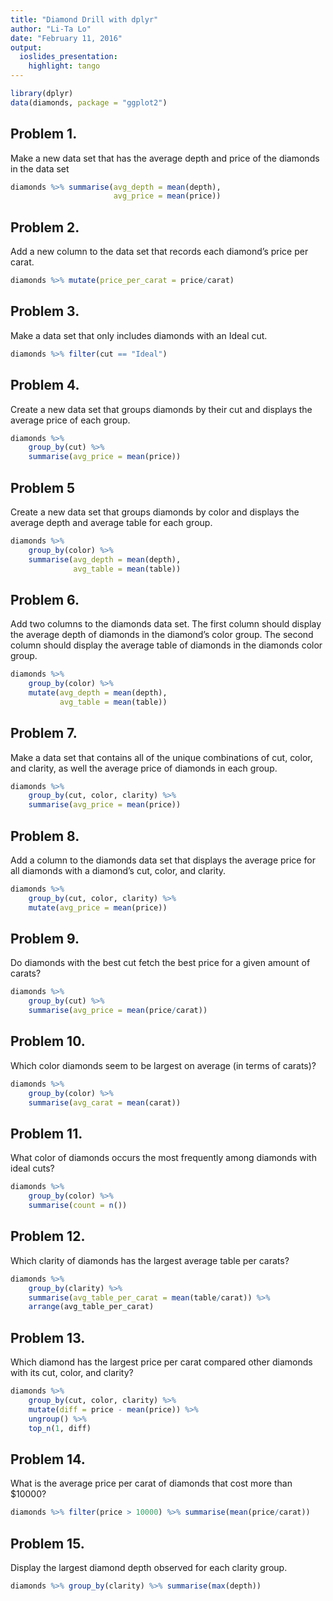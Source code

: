 ```yaml
---
title: "Diamond Drill with dplyr"
author: "Li-Ta Lo"
date: "February 11, 2016"
output: 
  ioslides_presentation: 
    highlight: tango
---
```


```r
library(dplyr)
data(diamonds, package = "ggplot2")
```

## Problem 1. {.build}

Make a new data set that has the average depth and price of the diamonds in the data set

```r
diamonds %>% summarise(avg_depth = mean(depth),
                       avg_price = mean(price))
```

## Problem 2. {.build}

Add a new column to the data set that records each diamond's price per carat.

```r
diamonds %>% mutate(price_per_carat = price/carat)
```

## Problem 3. {.build}

Make a data set that only includes diamonds with an Ideal cut.

```r
diamonds %>% filter(cut == "Ideal")
```

## Problem 4. {.build}

Create a new data set that groups diamonds by their cut and displays the average
price of each group.

```r
diamonds %>%
    group_by(cut) %>%
    summarise(avg_price = mean(price))
```

## Problem 5 {.build}

Create a new data set that groups diamonds by color and displays the average
depth and average table for each group.

```r
diamonds %>%
    group_by(color) %>%
    summarise(avg_depth = mean(depth),
              avg_table = mean(table))
```

## Problem 6. {.build}

Add two columns to the diamonds data set. The first column should display the
average depth of diamonds in the diamond's color group. The second column should
display the average table of diamonds in the diamonds color group.

```r
diamonds %>%
    group_by(color) %>%
    mutate(avg_depth = mean(depth),
           avg_table = mean(table))
```

## Problem 7. {.build}

Make a data set that contains all of the unique combinations of cut, color, and
clarity, as well the average price of diamonds in each group.

```r
diamonds %>%
    group_by(cut, color, clarity) %>%
    summarise(avg_price = mean(price))
```

## Problem 8. {.build}

Add a column to the diamonds data set that displays the average price for all
diamonds with a diamond's cut, color, and clarity. 

```r
diamonds %>%
    group_by(cut, color, clarity) %>%
    mutate(avg_price = mean(price))
```

## Problem 9. {.build}

Do diamonds with the best cut fetch the best price for a given amount of carats?

```r
diamonds %>%
    group_by(cut) %>%
    summarise(avg_price = mean(price/carat))
```

## Problem 10. {.build}

Which color diamonds seem to be largest on average (in terms of carats)?

```r
diamonds %>%
    group_by(color) %>%
    summarise(avg_carat = mean(carat))
```

## Problem 11. {.build}

What color of diamonds occurs the most frequently among diamonds with ideal cuts?

```r
diamonds %>%
    group_by(color) %>%
    summarise(count = n())
```

## Problem 12. {.build}

Which clarity of diamonds has the largest average table per carats?

```r
diamonds %>%
    group_by(clarity) %>%
    summarise(avg_table_per_carat = mean(table/carat)) %>%
    arrange(avg_table_per_carat)
```

## Problem 13. {.build}

Which diamond has the largest price per carat compared other diamonds with its
cut, color, and clarity?

```r
diamonds %>%
    group_by(cut, color, clarity) %>%
    mutate(diff = price - mean(price)) %>%
    ungroup() %>%
    top_n(1, diff)
```

## Problem 14. {.build}

What is the average price per carat of diamonds that cost more than $10000?

```r
diamonds %>% filter(price > 10000) %>% summarise(mean(price/carat))
```

## Problem 15. {.build}

Display the largest diamond depth observed for each clarity group.

```r
diamonds %>% group_by(clarity) %>% summarise(max(depth))
```
